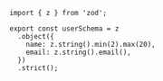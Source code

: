 ```tsx filename="src/zod.ts"
import { z } from 'zod';

export const userSchema = z
  .object({
    name: z.string().min(2).max(20),
    email: z.string().email(),
  })
  .strict();
```
